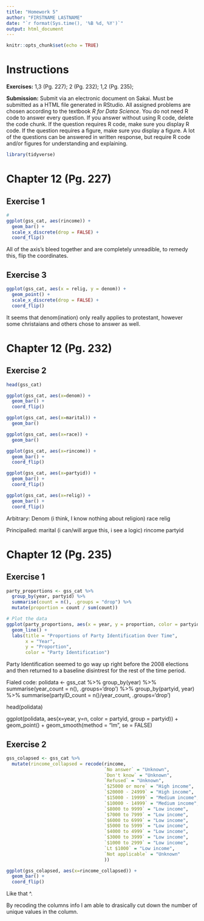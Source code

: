 ```yaml
---
title: "Homework 5"
author: "FIRSTNAME LASTNAME"
date: "`r format(Sys.time(), '%B %d, %Y')`"
output: html_document
---
```


```r
knitr::opts_chunk$set(echo = TRUE)
```

# Instructions

**Exercises:**  1,3 (Pg. 227); 2 (Pg. 232); 1,2 (Pg. 235); 

**Submission:** Submit via an electronic document on Sakai. Must be submitted as a HTML file generated in RStudio. All assigned problems are chosen according to the textbook *R for Data Science*. You do not need R code to answer every question. If you answer without using R code, delete the code chunk. If the question requires R code, make sure you display R code. If the question requires a figure, make sure you display a figure. A lot of the questions can be answered in written response, but require R code and/or figures for understanding and explaining.

```r
library(tidyverse)
```

# Chapter 12 (Pg. 227)

##  Exercise 1
```r
#
ggplot(gss_cat, aes(rincome)) +
  geom_bar() +
  scale_x_discrete(drop = FALSE) +
  coord_flip() 
```

All of the axis's bleed together and are completely unreadible, to remedy this, flip the coordinates.

##  Exercise 3
```r
ggplot(gss_cat, aes(x = relig, y = denom)) +
  geom_point() +
  scale_x_discrete(drop = FALSE) + 
  coord_flip() 
```

It seems that denom(ination) only really applies to protestant, however some christaians and others chose to answer as well.

# Chapter 12 (Pg. 232)

##  Exercise 2
```r
head(gss_cat)

ggplot(gss_cat, aes(x=denom)) +
  geom_bar() + 
  coord_flip()

ggplot(gss_cat, aes(x=marital)) +
  geom_bar()

ggplot(gss_cat, aes(x=race)) +
  geom_bar()

ggplot(gss_cat, aes(x=rincome)) +
  geom_bar() + 
  coord_flip()

ggplot(gss_cat, aes(x=partyid)) +
  geom_bar() +
  coord_flip()

ggplot(gss_cat, aes(x=relig)) +
  geom_bar() + 
  coord_flip()
```
Arbitrary:
Denom (i think, I know nothing about religion)
race
relig

Principalled:
marital (i can/will argue this, i see a logic)
rincome
partyid

# Chapter 12 (Pg. 235)

##  Exercise 1
```r
party_proportions <- gss_cat %>%
  group_by(year, partyid) %>%
  summarise(count = n(), .groups = "drop") %>%
  mutate(proportion = count / sum(count))

# Plot the data
ggplot(party_proportions, aes(x = year, y = proportion, color = partyid)) +
  geom_line() +
  labs(title = "Proportions of Party Identification Over Time",
       x = "Year",
       y = "Proportion",
       color = "Party Identification")
```

Party Identification seemed to go way up right before the 2008 elections and then returned to a baseline disintrest for the rest of the time period.

Fialed code:
polidata <- gss_cat %>%
  group_by(year) %>%
  summarise(year_count = n(), .groups='drop') %>%
  group_by(partyid, year) %>%
  summarise(partyID_count = n()/year_count, .groups='drop')

head(polidata)

ggplot(polidata, aes(x=year, y=n, color = partyid, group = partyid)) +
  geom_point() + 
  geom_smooth(method = "lm", se = FALSE) 

##  Exercise 2
```r
gss_colapsed <- gss_cat %>%
  mutate(rincome_collapsed = recode(rincome,
                                    `No answer` = "Unknown",
                                    `Don't know` = "Unknown",
                                    `Refused` = "Unknown",
                                    `$25000 or more` = "High income",
                                    `$20000 - 24999` = "High income",
                                    `$15000 - 19999` = "Medium income",
                                    `$10000 - 14999` = "Medium income",
                                    `$8000 to 9999` = "Low income",
                                    `$7000 to 7999` = "Low income",
                                    `$6000 to 6999` = "Low income",
                                    `$5000 to 5999` = "Low income",
                                    `$4000 to 4999` = "Low income",
                                    `$3000 to 3999` = "Low income",
                                    `$1000 to 2999` = "Low income",
                                    `Lt $1000` = "Low income",
                                    `Not applicable` = "Unknown"
                                    ))

ggplot(gss_colapsed, aes(x=rincome_collapsed)) +
  geom_bar() + 
  coord_flip()
```

Like that ^.

By recoding the columns info I am able to drasically cut down the number of unique values in the column.